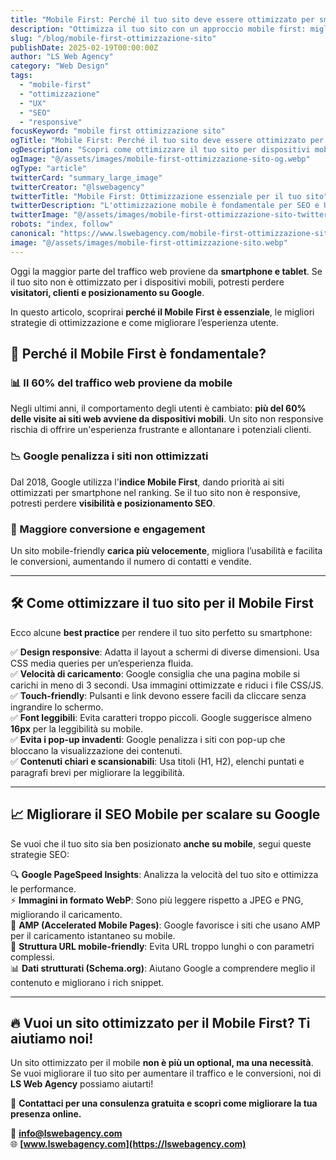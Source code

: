 ```yaml
---
title: "Mobile First: Perché il tuo sito deve essere ottimizzato per smartphone"
description: "Ottimizza il tuo sito con un approccio mobile first: migliora usabilità, performance e posizionamento sui motori di ricerca."
slug: "/blog/mobile-first-ottimizzazione-sito"
publishDate: 2025-02-19T00:00:00Z
author: "LS Web Agency"
category: "Web Design"
tags:
  - "mobile-first"
  - "ottimizzazione"
  - "UX"
  - "SEO"
  - "responsive"
focusKeyword: "mobile first ottimizzazione sito"
ogTitle: "Mobile First: Perché il tuo sito deve essere ottimizzato per smartphone"
ogDescription: "Scopri come ottimizzare il tuo sito per dispositivi mobili e migliorare il ranking SEO con un approccio Mobile First."
ogImage: "@/assets/images/mobile-first-ottimizzazione-sito-og.webp"
ogType: "article"
twitterCard: "summary_large_image"
twitterCreator: "@lswebagency"
twitterTitle: "Mobile First: Ottimizzazione essenziale per il tuo sito"
twitterDescription: "L'ottimizzazione mobile è fondamentale per SEO e UX. Scopri strategie e strumenti per migliorare la tua presenza online."
twitterImage: "@/assets/images/mobile-first-ottimizzazione-sito-twitter.webp"
robots: "index, follow"
canonical: "https://www.lswebagency.com/mobile-first-ottimizzazione-sito"
image: "@/assets/images/mobile-first-ottimizzazione-sito.webp"
---
```




Oggi la maggior parte del traffico web proviene da **smartphone e tablet**. Se il tuo sito non è ottimizzato per i dispositivi mobili, potresti perdere **visitatori, clienti e posizionamento su Google**.  

In questo articolo, scoprirai **perché il Mobile First è essenziale**, le migliori strategie di ottimizzazione e come migliorare l’esperienza utente.

## 🚀 Perché il Mobile First è fondamentale?

### 📊 Il 60% del traffico web proviene da mobile  
Negli ultimi anni, il comportamento degli utenti è cambiato: **più del 60% delle visite ai siti web avviene da dispositivi mobili**. Un sito non responsive rischia di offrire un'esperienza frustrante e allontanare i potenziali clienti.

### 📉 Google penalizza i siti non ottimizzati  
Dal 2018, Google utilizza l'**indice Mobile First**, dando priorità ai siti ottimizzati per smartphone nel ranking. Se il tuo sito non è responsive, potresti perdere **visibilità e posizionamento SEO**.

### 🎯 Maggiore conversione e engagement  
Un sito mobile-friendly **carica più velocemente**, migliora l’usabilità e facilita le conversioni, aumentando il numero di contatti e vendite.

---

## 🛠 Come ottimizzare il tuo sito per il Mobile First

Ecco alcune **best practice** per rendere il tuo sito perfetto su smartphone:

✅ **Design responsive**: Adatta il layout a schermi di diverse dimensioni. Usa CSS media queries per un’esperienza fluida.  
✅ **Velocità di caricamento**: Google consiglia che una pagina mobile si carichi in meno di 3 secondi. Usa immagini ottimizzate e riduci i file CSS/JS.  
✅ **Touch-friendly**: Pulsanti e link devono essere facili da cliccare senza ingrandire lo schermo.  
✅ **Font leggibili**: Evita caratteri troppo piccoli. Google suggerisce almeno **16px** per la leggibilità su mobile.  
✅ **Evita i pop-up invadenti**: Google penalizza i siti con pop-up che bloccano la visualizzazione dei contenuti.  
✅ **Contenuti chiari e scansionabili**: Usa titoli (H1, H2), elenchi puntati e paragrafi brevi per migliorare la leggibilità.  

---

## 📈 Migliorare il SEO Mobile per scalare su Google  

Se vuoi che il tuo sito sia ben posizionato **anche su mobile**, segui queste strategie SEO:

🔍 **Google PageSpeed Insights**: Analizza la velocità del tuo sito e ottimizza le performance.  
⚡ **Immagini in formato WebP**: Sono più leggere rispetto a JPEG e PNG, migliorando il caricamento.  
📱 **AMP (Accelerated Mobile Pages)**: Google favorisce i siti che usano AMP per il caricamento istantaneo su mobile.  
🔗 **Struttura URL mobile-friendly**: Evita URL troppo lunghi o con parametri complessi.  
📊 **Dati strutturati (Schema.org)**: Aiutano Google a comprendere meglio il contenuto e migliorano i rich snippet.  

---

## 🔥 Vuoi un sito ottimizzato per il Mobile First? Ti aiutiamo noi!

Un sito ottimizzato per il mobile **non è più un optional, ma una necessità**. Se vuoi migliorare il tuo sito per aumentare il traffico e le conversioni, noi di **LS Web Agency** possiamo aiutarti!  

📌 **Contattaci per una consulenza gratuita e scopri come migliorare la tua presenza online.**  

📧 **info@lswebagency.com**  
🌐 **[www.lswebagency.com](https://lswebagency.com)**  
